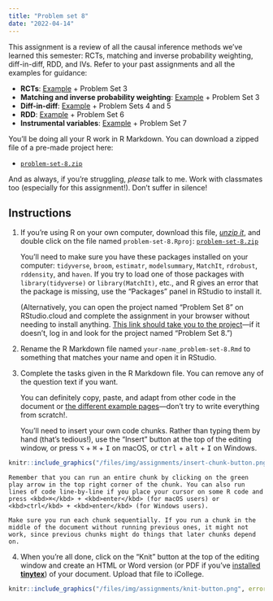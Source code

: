 ```yaml
---
title: "Problem set 8"
date: "2022-04-14"
---
```


This assignment is a review of all the causal inference methods we've learned this semester: RCTs, matching and inverse probability weighting, diff-in-diff, RDD, and IVs. Refer to your past assignments and all the examples for guidance:

- **RCTs**: [Example](/example/rcts.qmd) + Problem Set 3
- **Matching and inverse probability weighting**: [Example](/example/matching-ipw.qmd) + Problem Set 3
- **Diff-in-diff**: [Example](/example/diff-in-diff.qmd) + Problem Sets 4 and 5
- **RDD**: [Example](/example/rdd.qmd) + Problem Set 6
- **Instrumental variables**: [Example](/example/iv.qmd) + Problem Set 7

You'll be doing all your R work in R Markdown. You can download a zipped file of a pre-made project here:

- [<i class="fas fa-file-archive"></i> `problem-set-8.zip`](/projects/problem-set-8.zip)

And as always, if you're struggling, *please* talk to me. Work with classmates too (especially for this assignment!). Don't suffer in silence!


## Instructions

1. If you're using R on your own computer, download this file, [*unzip it*](/resource/unzipping.qmd), and double click on the file named `problem-set-8.Rproj`: [<i class="fas fa-file-archive"></i> `problem-set-8.zip`](/projects/problem-set-8.zip)

    You'll need to make sure you have these packages installed on your computer: `tidyverse`, `broom`, `estimatr`, `modelsummary`, `MatchIt`, `rdrobust`, `rddensity`, and `haven`. If you try to load one of those packages with `library(tidyverse)` or `library(MatchIt)`, etc., and R gives an error that the package is missing, use the "Packages" panel in RStudio to install it.

    (Alternatively, you can open the project named "Problem Set 8" on RStudio.cloud and complete the assignment in your browser without needing to install anything. [This link should take you to the project](https://rstudio.cloud/spaces/205054/project/3424176)—if it doesn't, log in and look for the project named "Problem Set 8.")

2. Rename the R Markdown file named `your-name_problem-set-8.Rmd` to something that matches your name and open it in RStudio.

3. Complete the tasks given in the R Markdown file. You can remove any of the question text if you want.

    You can definitely copy, paste, and adapt from other code in the document or [the different example pages](/example/index.qmd)—don't try to write everything from scratch!.

    You'll need to insert your own code chunks. Rather than typing them by hand (that's tedious!), use the "Insert" button at the top of the editing window, or press  <kbd>⌥</kbd> + <kbd>⌘</kbd> + <kbd>I</kbd> on macOS, or <kbd>ctrl</kbd> + <kbd>alt</kbd> + <kbd>I</kbd> on Windows.

```r
knitr::include_graphics("/files/img/assignments/insert-chunk-button.png", error = FALSE)
```

    Remember that you can run an entire chunk by clicking on the green play arrow in the top right corner of the chunk. You can also run lines of code line-by-line if you place your cursor on some R code and press <kbd>⌘</kbd> + <kbd>enter</kbd> (for macOS users) or <kbd>ctrl</kbd> + <kbd>enter</kbd> (for Windows users).

    Make sure you run each chunk sequentially. If you run a chunk in the middle of the document without running previous ones, it might not work, since previous chunks might do things that later chunks depend on.

4. When you're all done, click on the "Knit" button at the top of the editing window and create an HTML or Word version (or PDF if you've [installed **tinytex**](/resource/install.qmd#install-tinytex)) of your document. Upload that file to iCollege.

```r
knitr::include_graphics("/files/img/assignments/knit-button.png", error = FALSE)
```
